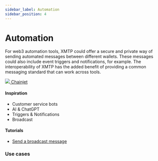 ```yaml
---
sidebar_label: Automation
sidebar_position: 4
---
```



# Automation

For web3 automation tools, XMTP could offer a secure and private way of sending automated messages between different wallets. These messages could also include event triggers and notifications, for example. The interoperability of XMTP has the added benefit of providing a common messaging standard that can work across tools.

<div class="chain-list">
  <a href="https://chainjet.io/" class="chain-item">
    <img src={chainjet} />
    <span>Chainjet</span>
  </a>
</div>

#### Inspiration

- Customer service bots
- AI & ChatGPT
- Triggers & Notifications
- Broadcast

#### Tutorials

- [Send a broadcast message](/docs/tutorials/broadcast)

### Use cases


<Usecases />
